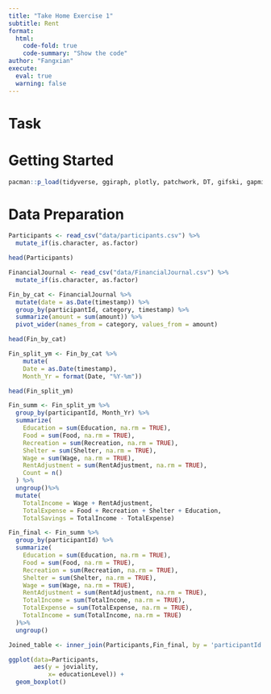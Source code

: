 ```yaml
---
title: "Take Home Exercise 1"
subtitle: Rent
format: 
  html: 
    code-fold: true
    code-summary: "Show the code"
author: "Fangxian"
execute: 
  eval: true
  warning: false
---
```


# Task

# Getting Started

```r
pacman::p_load(tidyverse, ggiraph, plotly, patchwork, DT, gifski, gapminder,gganimate, ggrepel, patchwork, ggthemes, hrbrthemes,FunnelPlotR, knitr, ggstatsplot, crosstalk, ggdist, lubridate, dyplyr)
```

# Data Preparation

```r
Participants <- read_csv("data/participants.csv") %>%
  mutate_if(is.character, as.factor)

head(Participants)
```

```r
FinancialJournal <- read_csv("data/FinancialJournal.csv") %>%
  mutate_if(is.character, as.factor)

Fin_by_cat <- FinancialJournal %>%
  mutate(date = as.Date(timestamp)) %>%
  group_by(participantId, category, timestamp) %>%
  summarize(amount = sum(amount)) %>%
  pivot_wider(names_from = category, values_from = amount)

head(Fin_by_cat)
```

```r
Fin_split_ym <- Fin_by_cat %>%  
    mutate(
    Date = as.Date(timestamp),
    Month_Yr = format(Date, "%Y-%m")) 

head(Fin_split_ym)
```

```r
Fin_summ <- Fin_split_ym %>% 
  group_by(participantId, Month_Yr) %>% 
  summarize(
    Education = sum(Education, na.rm = TRUE),
    Food = sum(Food, na.rm = TRUE),
    Recreation = sum(Recreation, na.rm = TRUE),
    Shelter = sum(Shelter, na.rm = TRUE),
    Wage = sum(Wage, na.rm = TRUE),
    RentAdjustment = sum(RentAdjustment, na.rm = TRUE),
    Count = n()
  ) %>% 
  ungroup()%>%
  mutate(
    TotalIncome = Wage + RentAdjustment,
    TotalExpense = Food + Recreation + Shelter + Education,
    TotalSavings = TotalIncome - TotalExpense)
```

```r
Fin_final <- Fin_summ %>% 
  group_by(participantId) %>% 
  summarize(
    Education = sum(Education, na.rm = TRUE),
    Food = sum(Food, na.rm = TRUE),
    Recreation = sum(Recreation, na.rm = TRUE),
    Shelter = sum(Shelter, na.rm = TRUE),
    Wage = sum(Wage, na.rm = TRUE),
    RentAdjustment = sum(RentAdjustment, na.rm = TRUE),
    TotalIncome = sum(TotalIncome, na.rm = TRUE),
    TotalExpense = sum(TotalExpense, na.rm = TRUE),
    TotalIncome = sum(TotalIncome, na.rm = TRUE)
  )%>%
  ungroup()

Joined_table <- inner_join(Participants,Fin_final, by = 'participantId')
```

```r
ggplot(data=Participants,
       aes(y = joviality,       
           x= educationLevel)) +    
  geom_boxplot()   
```

\

